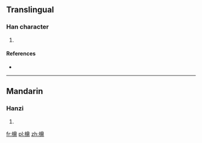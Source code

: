 ==Translingual==

===Han character===
{{Han char|rn=75|rad=木|as=13|sn=17|four=|canj=木月山中 (DBUL)}}

# {{defn|Han|sort=木13}}

====References====
* {{Han ref|kx=0557.060|dkj=15671|dj=0946.140|hdz=21291.120|uh=6A99|ud=27289}}

----

==Mandarin==

===Hanzi===
{{cmn-hanzi|pin=[[dǐng]] ([[ding3]])|wg=ting<sup>3</sup>}}

# {{defn|lang=cmn|sort=木13}}

[[fr:檙]]
[[pl:檙]]
[[zh:檙]]